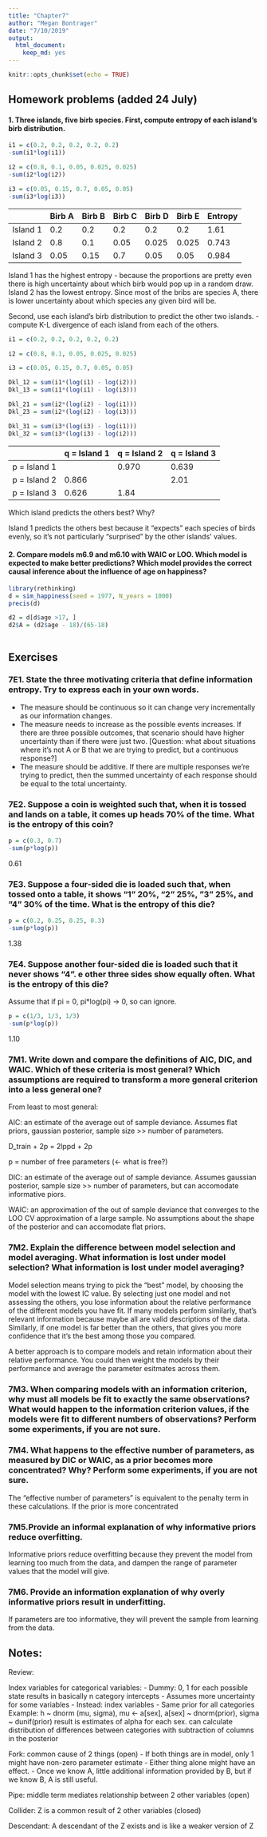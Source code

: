 ```yaml
---
title: "Chapter7"
author: "Megan Bontrager"
date: "7/10/2019"
output: 
  html_document: 
    keep_md: yes
---
```


```r
knitr::opts_chunk$set(echo = TRUE)
```





## Homework problems (added 24 July)

#### 1. Three islands, five birb species. First, compute entropy of each island's birb distribution. 


```r
i1 = c(0.2, 0.2, 0.2, 0.2, 0.2)
-sum(i1*log(i1))

i2 = c(0.8, 0.1, 0.05, 0.025, 0.025)
-sum(i2*log(i2))

i3 = c(0.05, 0.15, 0.7, 0.05, 0.05)
-sum(i3*log(i3))

```



|         | Birb A | Birb B | Birb C | Birb D | Birb E | Entropy |
|---------|--------|--------|--------|--------|--------|---------|         
|Island 1 | 0.2 | 0.2 | 0.2 | 0.2 | 0.2 | 1.61 |
|Island 2 | 0.8 | 0.1 | 0.05 | 0.025 | 0.025 | 0.743 |
|Island 3 |0.05 | 0.15 | 0.7 | 0.05 | 0.05 | 0.984 |

Island 1 has the highest entropy - because the proportions are pretty even there is high uncertainty about which birb would pop up in a random draw. Island 2 has the lowest entropy. Since most of the bribs are species A, there is lower uncertainty about which species any given bird will be. 

Second, use each island's birb distribution to predict the other two islands. 
- compute K-L divergence of each island from each of the others.

```r
i1 = c(0.2, 0.2, 0.2, 0.2, 0.2)

i2 = c(0.8, 0.1, 0.05, 0.025, 0.025)

i3 = c(0.05, 0.15, 0.7, 0.05, 0.05)

Dkl_12 = sum(i1*(log(i1) - log(i2)))
Dkl_13 = sum(i1*(log(i1) - log(i3)))

Dkl_21 = sum(i2*(log(i2) - log(i1)))
Dkl_23 = sum(i2*(log(i2) - log(i3)))

Dkl_31 = sum(i3*(log(i3) - log(i1)))
Dkl_32 = sum(i3*(log(i3) - log(i2)))

```

|              | q = Island 1 | q = Island 2 | q = Island 3 | 
|--------------|--------|--------|--------|
| p = Island 1 |     | 0.970    | 0.639  | 
| p = Island 2 |  0.866    |     | 2.01 | 
| p = Island 3 |  0.626  | 1.84    |  |

Which island predicts the others best? Why?

Island 1 predicts the others best because it "expects" each species of birds evenly, so it's not particularly "surprised" by the other islands' values.

#### 2. Compare models m6.9 and m6.10 with WAIC or LOO. Which model is expected to make better predictions? Which model provides the correct causal inference about the influence of age on happiness?

``` r
library(rethinking)
d = sim_happiness(seed = 1977, N_years = 1000)
precis(d)

d2 = d[d$age >17, ]
d2$A = (d2$age - 18)/(65-18)



```



## Exercises

### 7E1. State the three motivating criteria that define information entropy. Try to express each in your own words.

- The measure should be continuous so it can change very incrementally as our information changes. 
- The measure needs to increase as the possible events increases. If there are three possible outcomes, that scenario should have higher uncertainty than if there were just two. [Question: what about situations where it's not A or B that we are trying to predict, but a continuous response?]
- The measure should be additive. If there are multiple responses we're trying to predict, then the summed uncertainty of each response should be equal to the total uncertainty. 


### 7E2. Suppose a coin is weighted such that, when it is tossed and lands on a table, it comes up heads 70% of the time. What is the entropy of this coin?

```r
p = c(0.3, 0.7)
-sum(p*log(p))
```
0.61

### 7E3. Suppose a four-sided die is loaded such that, when tossed onto a table, it shows “1” 20%, “2” 25%, ”3” 25%, and ”4” 30% of the time. What is the entropy of this die?

```r
p = c(0.2, 0.25, 0.25, 0.3)
-sum(p*log(p))
```
1.38

### 7E4. Suppose another four-sided die is loaded such that it never shows “4”.  e other three sides show equally often. What is the entropy of this die?

Assume that if pi = 0, pi*log(pi) -> 0, so can ignore.

```r
p = c(1/3, 1/3, 1/3)
-sum(p*log(p))
```
1.10


### 7M1. Write down and compare the definitions of AIC, DIC, and WAIC. Which of these criteria is most general? Which assumptions are required to transform a more general criterion into a less general one?

From least to most general:

AIC: an estimate of the average out of sample deviance. Assumes flat priors, gaussian posterior, sample size >> number of parameters.

D_train + 2p = 2lppd + 2p

p = number of free parameters (<- what is free?)

DIC: an estimate of the average out of sample deviance. Assumes gaussian posterior, sample size >> number of parameters, but can accomodate informative piors.

WAIC: an approximation of the out of sample deviance that converges to the LOO CV approximation of a large sample. No assumptions about the shape of the posterior and can accomodate flat priors. 


### 7M2. Explain the difference between model selection and model averaging. What information is lost under model selection? What information is lost under model averaging?

Model selection means trying to pick the "best" model, by choosing the model with the lowest IC value. By selecting just one model and not assessing the others, you lose information about the relative performance of the different models you have fit. If many models perform similarly, that's relevant information because maybe all are valid descriptions of the data. Similarly, if one model is far better than the others, that gives you more confidence that it's the best among those you compared. 

A better approach is to compare models and retain information about their relative performance. You could then weight the models by their performance and average the parameter esitmates across them. 


### 7M3. When comparing models with an information criterion, why must all models be fit to exactly the same observations? What would happen to the information criterion values, if the models were fit to different numbers of observations? Perform some experiments, if you are not sure.



### 7M4. What happens to the effective number of parameters, as measured by DIC or WAIC, as a prior becomes more concentrated? Why? Perform some experiments, if you are not sure.

The "effective number of parameters" is equivalent to the penalty term in these calculations. If the prior is more concentrated

### 7M5.Provide an informal explanation of why informative priors reduce overfitting.

Informative priors reduce overfitting because they prevent the model from learning too much from the data, and dampen the range of parameter values that the model will give. 

### 7M6. Provide an information explanation of why overly informative priors result in underfitting.

If parameters are too informative, they will prevent the sample from learning from the data. 




## Notes:

Review:

Index variables for categorical variables:
- Dummy: 0, 1 for each possible state results in basically n category intercepts
- Assumes more uncertainty for some variables
- Instead: index variables
- Same prior for all categories
Example:
h ~ dnorm (mu, sigma),
mu <- a[sex],
a[sex] ~ dnorm(prior),
sigma ~ dunif(prior)
result is estimates of alpha for each sex.
can calculate distribution of differences between categories with subtraction of columns in the posterior

Fork: common cause of 2 things (open)
- If both things are in model, only 1 might have non-zero parameter estimate
- Either thing alone might have an effect. 
- Once we know A, little additional information provided by B, but if we know B, A is still useful. 

Pipe: middle term mediates relationship between 2 other variables (open)

Collider: Z is a common result of 2 other variables (closed)

Descendant: A descendant of the Z exists and is like a weaker version of Z 



